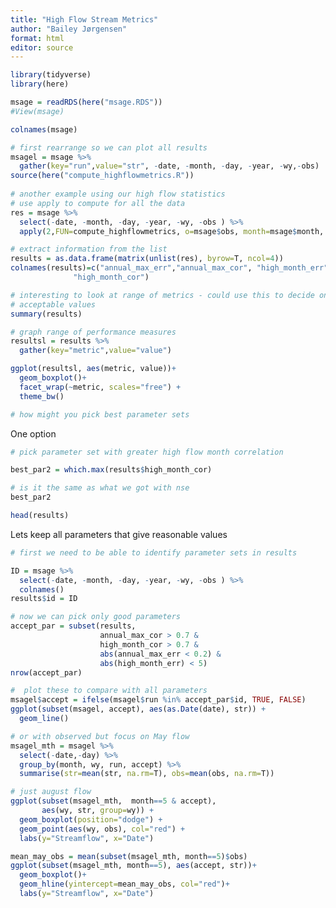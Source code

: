 ```yaml
---
title: "High Flow Stream Metrics"
author: "Bailey Jørgensen"
format: html
editor: source
---
```


```r
library(tidyverse)
library(here)

msage = readRDS(here("msage.RDS"))
#View(msage)
```

```r
colnames(msage)
```


```r
# first rearrange so we can plot all results
msagel = msage %>% 
  gather(key="run",value="str", -date, -month, -day, -year, -wy,-obs)
source(here("compute_highflowmetrics.R"))
 
# another example using our high flow statistics
# use apply to compute for all the data
res = msage %>% 
  select(-date, -month, -day, -year, -wy, -obs ) %>% 
  apply(2,FUN=compute_highflowmetrics, o=msage$obs, month=msage$month, day=msage$day, year=msage$year, wy=msage$wy)

# extract information from the list
results = as.data.frame(matrix(unlist(res), byrow=T, ncol=4))
colnames(results)=c("annual_max_err","annual_max_cor", "high_month_err",
              "high_month_cor")

# interesting to look at range of metrics - could use this to decide on
# acceptable values
summary(results)

# graph range of performance measures
resultsl = results %>% 
  gather(key="metric",value="value")

ggplot(resultsl, aes(metric, value))+
  geom_boxplot()+
  facet_wrap(~metric, scales="free") + 
  theme_bw()

# how might you pick best parameter sets

```

One option

```r

# pick parameter set with greater high flow month correlation

best_par2 = which.max(results$high_month_cor)

# is it the same as what we got with nse
best_par2
```


```r
head(results)
```


Lets keep all parameters that give reasonable values

```r

# first we need to be able to identify parameter sets in results

ID = msage %>% 
  select(-date, -month, -day, -year, -wy, -obs ) %>%  
  colnames()
results$id = ID

# now we can pick only good parameters
accept_par = subset(results, 
                    annual_max_cor > 0.7 & 
                    high_month_cor > 0.7 &
                    abs(annual_max_err < 0.2) & 
                    abs(high_month_err) < 5)
nrow(accept_par)

#  plot these to compare with all parameters
msagel$accept = ifelse(msagel$run %in% accept_par$id, TRUE, FALSE)
ggplot(subset(msagel, accept), aes(as.Date(date), str)) +
  geom_line()

# or with observed but focus on May flow
msagel_mth = msagel %>% 
  select(-date,-day) %>%  
  group_by(month, wy, run, accept) %>% 
  summarise(str=mean(str, na.rm=T), obs=mean(obs, na.rm=T))

# just august flow
ggplot(subset(msagel_mth,  month==5 & accept),
       aes(wy, str, group=wy)) +
  geom_boxplot(position="dodge") +
  geom_point(aes(wy, obs), col="red") +
  labs(y="Streamflow", x="Date")

mean_may_obs = mean(subset(msagel_mth, month==5)$obs) 
ggplot(subset(msagel_mth, month==5), aes(accept, str))+
  geom_boxplot()+
  geom_hline(yintercept=mean_may_obs, col="red")+
  labs(y="Streamflow", x="Date")
```
